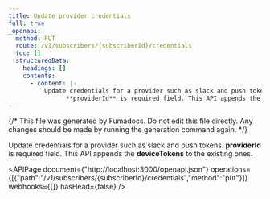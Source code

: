 ```yaml
---
title: Update provider credentials
full: true
_openapi:
  method: PUT
  route: /v1/subscribers/{subscriberId}/credentials
  toc: []
  structuredData:
    headings: []
    contents:
      - content: |-
          Update credentials for a provider such as slack and push tokens. 
                **providerId** is required field. This API appends the **deviceTokens** to the existing ones.
---
```


{/* This file was generated by Fumadocs. Do not edit this file directly. Any changes should be made by running the generation command again. */}

Update credentials for a provider such as slack and push tokens. 
      **providerId** is required field. This API appends the **deviceTokens** to the existing ones.

<APIPage document={"http://localhost:3000/openapi.json"} operations={[{"path":"/v1/subscribers/{subscriberId}/credentials","method":"put"}]} webhooks={[]} hasHead={false} />
